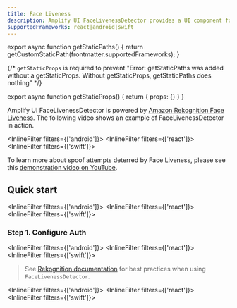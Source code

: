 ```yaml
---
title: Face Liveness
description: Amplify UI FaceLivenessDetector provides a UI component for Amazon Rekognition Face Liveness that helps developers verify that only real users, not bad actors using spoofs, can access your services.
supportedFrameworks: react|android|swift
---
```



export async function getStaticPaths() {
  return getCustomStaticPath(frontmatter.supportedFrameworks);
}

{/*  `getStaticProps` is required to prevent "Error: getStaticPaths was added without a getStaticProps. Without getStaticProps, getStaticPaths does nothing" */}

export async function getStaticProps() {
  return { props: {} }
}

Amplify UI FaceLivenessDetector is powered by [Amazon Rekognition Face Liveness](https://aws.amazon.com/rekognition/). The following video shows an example of FaceLivenessDetector in action.

<InlineFilter filters={['android']}>
  <AndroidPage />
</InlineFilter>
<InlineFilter filters={['react']}>
  <ReactPage />
</InlineFilter>
<InlineFilter filters={['swift']}>
  <SwiftPage />
</InlineFilter>

To learn more about spoof attempts deterred by Face Liveness, please see this [demonstration video on YouTube](https://www.youtube.com/watch?v=JfzwVl1wy0s).

## Quick start

<InlineFilter filters={['android']}>
  <PreReqAndroid />
</InlineFilter>
<InlineFilter filters={['react']}>
  <PreReqReact />
</InlineFilter>
<InlineFilter filters={['swift']}>
  <PreReqSwift />
</InlineFilter>

### Step 1. Configure Auth

<InlineFilter filters={['android']}>
  <QuickAndroid />
</InlineFilter>
<InlineFilter filters={['react']}>
  <QuickReact />
</InlineFilter>
<InlineFilter filters={['swift']}>
  <QuickSwift />
</InlineFilter>

> See [Rekognition documentation](https://docs.aws.amazon.com/rekognition/latest/dg/recommendations-liveness.html) for best practices when using `FaceLivenessDetector`.

<InlineFilter filters={['android']}>
  <FullAndroid />
</InlineFilter>
<InlineFilter filters={['react']}>
  <FullReact />
</InlineFilter>
<InlineFilter filters={['swift']}>
  <FullSwift />
</InlineFilter>
